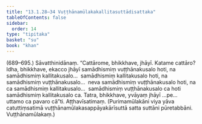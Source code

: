 ```yaml
---
title: "13.1.28–34 Vuṭṭhānamūlakakallitasuttādisattaka"
tableOfContents: false
sidebar:
  order: 14
type: "tipitaka"
basket: "su"
book: "khan"
---
```



<DynamicBreadcrumb />

<Paragraph type="center" book="khan">
(689–695.)
</Paragraph>

<Paragraph number="1323" book="khan">
Sāvatthinidānaṃ. “Cattārome, bhikkhave, jhāyī. Katame cattāro? Idha, bhikkhave, ekacco jhāyī samādhismiṃ vuṭṭhānakusalo hoti, na samādhismiṃ kallitakusalo…  samādhismiṃ kallitakusalo hoti, na samādhismiṃ vuṭṭhānakusalo…  neva samādhismiṃ vuṭṭhānakusalo hoti, na ca samādhismiṃ kallitakusalo…  samādhismiṃ vuṭṭhānakusalo ca hoti samādhismiṃ kallitakusalo ca. Tatra, bhikkhave, yvāyaṃ jhāyī …pe…  uttamo ca pavaro cā”ti.

</Paragraph>

<Paragraph number="1324" type="center" book="khan">
Aṭṭhavīsatimaṃ.



</Paragraph>

<Paragraph number="1325" book="khan">
(Purimamūlakāni viya yāva catuttiṃsatimā vuṭṭhānamūlakasappāyakārīsuttā satta suttāni pūretabbāni. Vuṭṭhānamūlakaṃ.)
</Paragraph>